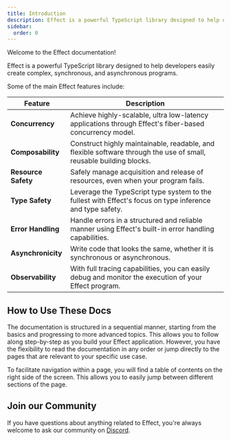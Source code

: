 ```yaml
---
title: Introduction
description: Effect is a powerful TypeScript library designed to help developers easily create complex, synchronous, and asynchronous programs.
sidebar:
  order: 0
---
```


Welcome to the Effect documentation!

Effect is a powerful TypeScript library designed to help developers
easily create complex, synchronous, and asynchronous programs.

Some of the main Effect features include:

| Feature             | Description                                                                                                        |
| ------------------- | ------------------------------------------------------------------------------------------------------------------ |
| **Concurrency**     | Achieve highly-scalable, ultra low-latency applications through Effect's fiber-based concurrency model.            |
| **Composability**   | Construct highly maintainable, readable, and flexible software through the use of small, reusable building blocks. |
| **Resource Safety** | Safely manage acquisition and release of resources, even when your program fails.                                  |
| **Type Safety**     | Leverage the TypeScript type system to the fullest with Effect's focus on type inference and type safety.          |
| **Error Handling**  | Handle errors in a structured and reliable manner using Effect's built-in error handling capabilities.             |
| **Asynchronicity**  | Write code that looks the same, whether it is synchronous or asynchronous.                                         |
| **Observability**   | With full tracing capabilities, you can easily debug and monitor the execution of your Effect program.             |

## How to Use These Docs

The documentation is structured in a sequential manner, starting from the basics and progressing to more advanced topics. This allows you to follow along step-by-step as you build your Effect application. However, you have the flexibility to read the documentation in any order or jump directly to the pages that are relevant to your specific use case.

To facilitate navigation within a page, you will find a table of contents on the right side of the screen. This allows you to easily jump between different sections of the page.

## Join our Community

If you have questions about anything related to Effect,
you're always welcome to ask our community on [Discord](https://discord.gg/effect-ts).
